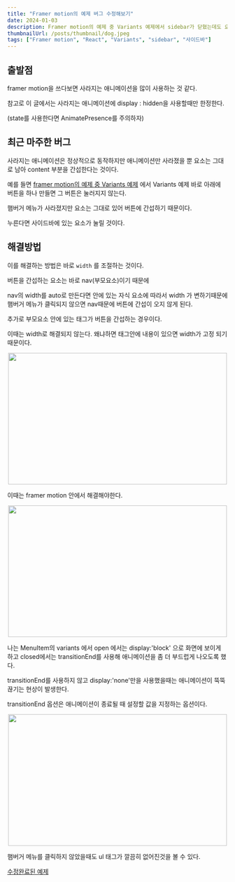 ```yaml
---
title: "Framer motion의 예제 버그 수정해보기"
date: 2024-01-03
description: Framer motion의 예제 중 Variants 예제에서 sidebar가 닫혔는데도 요소가 클릭되는 문제를 해결해보자.
thumbnailUrl: /posts/thumbnail/dog.jpeg
tags: ["Framer motion", "React", "Variants", "sidebar", "사이드바"]
---
```


## 출발점

framer motion을 쓰다보면 사라지는 애니메이션을 많이 사용하는 것 같다.

참고로 이 글에서는 사라지는 애니메이션에 display : hidden을 사용할때만 한정한다.

(state를 사용한다면 AnimatePresence를 주의하자)

## 최근 마주한 버그

사라지는 애니메이션은 정상적으로 동작하지만 애니메이션만 사라졌을 뿐 요소는 그대로 남아 content 부분을 간섭한다는 것이다.


예를 들면 [framer motion의 예제 중 Variants 예제](https://www.framer.com/motion/examples/#variants)
에서 Variants 예제 바로 아래에 버튼을 하나 만들면 그 버튼은 눌러지지 않는다.

햄버거 메뉴가 사라졌지만 요소는 그대로 있어 버튼에 간섭하기 때문이다.

누른다면 사이드바에 있는 요소가 눌릴 것이다.

## 해결방법

이를 해결하는 방법은 바로 `width` 를 조절하는 것이다.

버튼을 간섭하는 요소는 바로 nav(부모요소)이기 때문에

nav의 width를 auto로 만든다면 안에 있는 자식 요소에 따라서 width 가 변하기때문에 햄버거 메뉴가 클릭되지 않으면 nav때문에 버튼에 간섭이 오지 않게 된다.

추가로 부모요소 안에 있는 태그가 버튼을 간섭하는 경우이다.

이때는 width로 해결되지 않는다. 왜냐하면 태그안에 내용이 있으면 width가 고정 되기 때문이다.

<p align="center">
  <img src="/posts/framer-motion-fix-example/1.png" width="500" height="300" />
</p>




이때는 framer motion 안에서 해결해야한다.

<p align="center">
  <img src="/posts/framer-motion-fix-example/2.png" width="500" height="300" />
</p>

나는 MenuItem의 variants 에서 open 에서는 display:'block' 으로 화면에 보이게 하고 closed에서는 transitionEnd를 사용해 애니메이션을 좀 더 부드럽게 나오도록 했다.

transitionEnd를 사용하지 않고 display:'none'만을 사용했을때는 애니메이션이 뚝뚝 끊기는 현상이 발생한다.

transitionEnd 옵션은 애니메이션이 종료될 때 설정할 값을 지정하는 옵션이다.


<p align="center">
  <img src="/posts/framer-motion-fix-example/3.png" width="500" height="300" />
</p>

햄버거 메뉴를 클릭하지 않았을때도 ul 태그가 깔끔히 없어진것을 볼 수 있다.

[수정완료된 예제](https://codesandbox.io/s/framer-motion-side-menu-forked-xgfymv)

